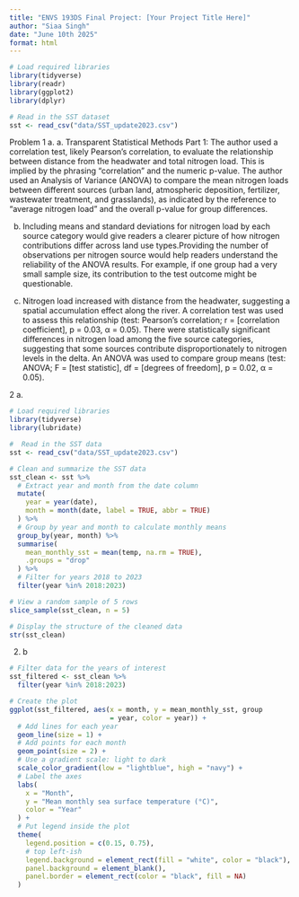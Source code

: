 ```yaml
---
title: "ENVS 193DS Final Project: [Your Project Title Here]"
author: "Siaa Singh"
date: "June 10th 2025"
format: html
---
```

```r
# Load required libraries
library(tidyverse)
library(readr)
library(ggplot2)
library(dplyr)

# Read in the SST dataset
sst <- read_csv("data/SST_update2023.csv")
```

Problem 1 
a. a. Transparent Statistical Methods
Part 1: The author used a correlation test, likely Pearson’s correlation, to evaluate the 
relationship between distance from the headwater and total nitrogen load. This is implied by the phrasing “correlation” and the numeric p-value. The author used an Analysis of Variance (ANOVA) to 
compare the mean nitrogen loads between different sources (urban land, atmospheric deposition, fertilizer, wastewater treatment, and grasslands), as indicated by the reference to 
“average nitrogen load” and the overall p-value for group differences.

b. Including means and standard deviations for nitrogen load by each source category would give readers a clearer picture of how nitrogen contributions differ across land use types.Providing the number of observations per nitrogen source would help readers understand the reliability of the ANOVA results. For example, if one group had a very small sample size, its contribution to the test outcome might be questionable.

c. Nitrogen load increased with distance from the headwater, suggesting a spatial accumulation effect along the river. A correlation test was used to assess this relationship 
(test: Pearson’s correlation; r = [correlation coefficient], p = 0.03, α = 0.05).
There were statistically significant differences in nitrogen load among the five source categories, suggesting that some sources contribute disproportionately to nitrogen levels in the delta. 
An ANOVA was used to compare group means (test: ANOVA; F = [test statistic], df = 
[degrees of freedom], p = 0.02, α = 0.05).


2 a. 

```r
# Load required libraries
library(tidyverse)
library(lubridate)

#  Read in the SST data
sst <- read_csv("data/SST_update2023.csv")

# Clean and summarize the SST data
sst_clean <- sst %>%
  # Extract year and month from the date column
  mutate(
    year = year(date),
    month = month(date, label = TRUE, abbr = TRUE)
  ) %>%
  # Group by year and month to calculate monthly means
  group_by(year, month) %>%
  summarise(
    mean_monthly_sst = mean(temp, na.rm = TRUE),
    .groups = "drop"
  ) %>%
  # Filter for years 2018 to 2023
  filter(year %in% 2018:2023)

# View a random sample of 5 rows
slice_sample(sst_clean, n = 5)

# Display the structure of the cleaned data
str(sst_clean)

```

2. b 
```r
# Filter data for the years of interest
sst_filtered <- sst_clean %>%
  filter(year %in% 2018:2023)

# Create the plot
ggplot(sst_filtered, aes(x = month, y = mean_monthly_sst, group
                         = year, color = year)) +
  # Add lines for each year
  geom_line(size = 1) +
  # Add points for each month
  geom_point(size = 2) +
  # Use a gradient scale: light to dark
  scale_color_gradient(low = "lightblue", high = "navy") +
  # Label the axes
  labs(
    x = "Month",
    y = "Mean monthly sea surface temperature (°C)",
    color = "Year"
  ) +
  # Put legend inside the plot
  theme(
    legend.position = c(0.15, 0.75),  
    # top left-ish
    legend.background = element_rect(fill = "white", color = "black"),
    panel.background = element_blank(),
    panel.border = element_rect(color = "black", fill = NA)
  )

```

